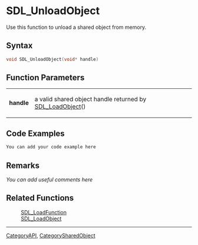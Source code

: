 
= SDL_UnloadObject =
Use this function to unload a shared object from memory.


== Syntax ==
<syntaxhighlight lang='c++'>
void SDL_UnloadObject(void* handle)
</syntaxhighlight>

== Function Parameters ==
{|
|'''handle'''
|a valid shared object handle returned by [[SDL_LoadObject]]()
|}

== Code Examples ==
<syntaxhighlight lang='c++'>
You can add your code example here
</syntaxhighlight>

== Remarks ==
''You can add useful comments here''

== Related Functions ==
:[[SDL_LoadFunction]]
:[[SDL_LoadObject]]

----
[[CategoryAPI]], [[CategorySharedObject]]
